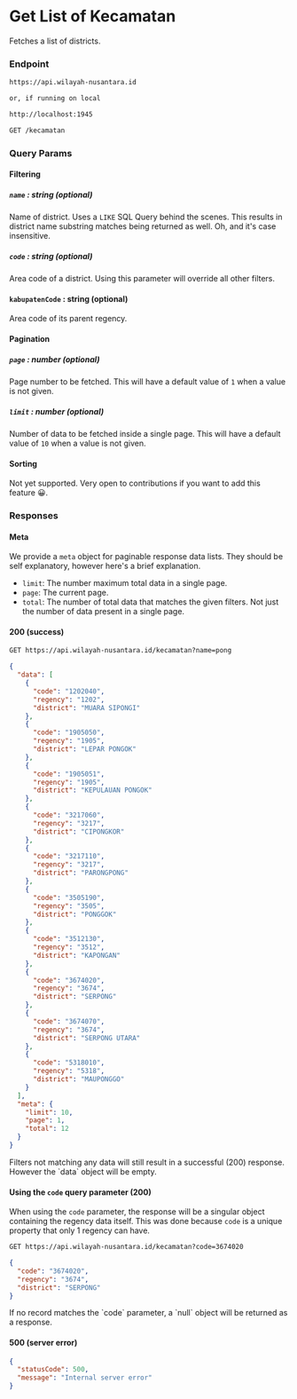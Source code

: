 
# Get List of Kecamatan

Fetches a list of districts.

### Endpoint

```md filename="Base URL"
https://api.wilayah-nusantara.id

or, if running on local

http://localhost:1945
```

```md filename="Method and Endpoint"
GET /kecamatan
```

### Query Params

#### Filtering

##### `name` : string (optional)

Name of district. Uses a `LIKE` SQL Query behind the scenes. This results in district name substring matches being returned as well. Oh, and it's case insensitive.

##### `code` : string (optional)

Area code of a district. Using this parameter will override all other filters.

#### `kabupatenCode` : string (optional)

Area code of its parent regency.

#### Pagination

##### `page` : number (optional)

Page number to be fetched. This will have a default value of `1` when a value is not given.

##### `limit` : number (optional)

Number of data to be fetched inside a single page. This will have a default value of `10` when a value is not given.

#### Sorting

Not yet supported. Very open to contributions if you want to add this feature 😀.

### Responses

#### Meta

We provide a `meta` object for paginable response data lists. They should be self explanatory, however here's a brief explanation.

- `limit`: The number maximum total data in a single page.
- `page`: The current page.
- `total`: The number of total data that matches the given filters. Not just the number of data present in a single page.

#### 200 (success)

```md filename="Example Request"
GET https://api.wilayah-nusantara.id/kecamatan?name=pong
```

```json filename="Example Response"
{
  "data": [
    {
      "code": "1202040",
      "regency": "1202",
      "district": "MUARA SIPONGI"
    },
    {
      "code": "1905050",
      "regency": "1905",
      "district": "LEPAR PONGOK"
    },
    {
      "code": "1905051",
      "regency": "1905",
      "district": "KEPULAUAN PONGOK"
    },
    {
      "code": "3217060",
      "regency": "3217",
      "district": "CIPONGKOR"
    },
    {
      "code": "3217110",
      "regency": "3217",
      "district": "PARONGPONG"
    },
    {
      "code": "3505190",
      "regency": "3505",
      "district": "PONGGOK"
    },
    {
      "code": "3512130",
      "regency": "3512",
      "district": "KAPONGAN"
    },
    {
      "code": "3674020",
      "regency": "3674",
      "district": "SERPONG"
    },
    {
      "code": "3674070",
      "regency": "3674",
      "district": "SERPONG UTARA"
    },
    {
      "code": "5318010",
      "regency": "5318",
      "district": "MAUPONGGO"
    }
  ],
  "meta": {
    "limit": 10,
    "page": 1,
    "total": 12
  }
}
```

<Callout>
  Filters not matching any data will still result in a successful (200)
  response. However the `data` object will be empty.
</Callout>

#### Using the `code` query parameter (200)

When using the `code` parameter, the response will be a singular object containing the regency data itself. This was done because `code` is a unique property that only 1 regency can have.

```md filename="Example Request"
GET https://api.wilayah-nusantara.id/kecamatan?code=3674020
```

```json filename="Example Response"
{
  "code": "3674020",
  "regency": "3674",
  "district": "SERPONG"
}
```

<Callout>
  If no record matches the `code` parameter, a `null` object will be returned as
  a response.
</Callout>

#### 500 (server error)

```json filename="Example Response"
{
  "statusCode": 500,
  "message": "Internal server error"
}
```
